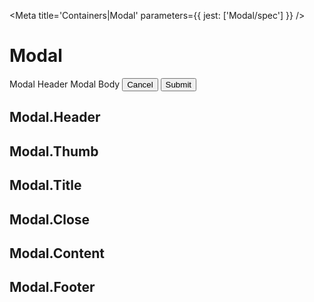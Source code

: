 

<Meta title='Containers|Modal' parameters={{ jest: ['Modal/spec'] }} />

# Modal

<Preview>
  <Story name='Default'>
    <Modal>
      <Modal.Header>
        <Modal.Thumb url='data:image/gif;base64,R0lGODlhAQABAIAAAMLCwgAAACH5BAAAAAAALAAAAAABAAEAAAICRAEAOw==' />
        <Modal.Title>Modal Header</Modal.Title>
        <Modal.Close/>
      </Modal.Header>
      <Modal.Content>
        Modal Body
      </Modal.Content>
      <Modal.Footer>
        <ButtonGroup align='end'>
          <Button>Cancel</Button>
          <Button primary>Submit</Button>
        </ButtonGroup>
      </Modal.Footer>
    </Modal>
  </Story>
</Preview>

<Props of={Modal} />

## Modal.Header

<Props of={Modal.Header} />

## Modal.Thumb

<Props of={Modal.Thumb} />

## Modal.Title

<Props of={Modal.Title} />

## Modal.Close

<Props of={Modal.Close} />

## Modal.Content

<Props of={Modal.Content} />

## Modal.Footer

<Props of={Modal.Footer} />
